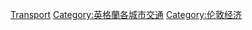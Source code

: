 {{Commonscat|Transport in London}}

[[Category:倫敦|Transport]]
[[Category:英格蘭各城市交通|Category:英格蘭各城市交通]]
[[Category:伦敦经济|Category:伦敦经济]]